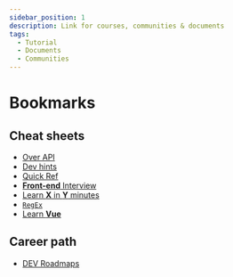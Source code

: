 ```yaml
---
sidebar_position: 1
description: Link for courses, communities & documents
tags:
  - Tutorial
  - Documents
  - Communities
---
```


# Bookmarks


<ToolKeyBindings />
<IdeOnline />
<ChatWithAI />
<Practices />
<Documents />
<TipsAndTricks />

## Cheat sheets

- [Over API](https://overapi.com)
- [Dev hints](https://devhints.io/)
- [Quick Ref](https://cheatsheets.zip/)
- [**Front-end** Interview](https://www.frontendinterviewhandbook.com/)
- [Learn **X** in **Y** minutes](https://learnxinyminutes.com/)
- [`RegEx`](https://www.debuggex.com/cheatsheet/regex/javascript)
- [Learn **Vue**](https://learnvue.co/LearnVue-Vue-3-Cheatsheet.pdf)

## Career path

- [DEV Roadmaps](https://roadmap.sh/)
